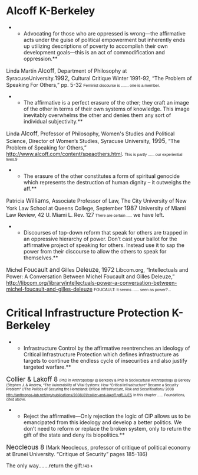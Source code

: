 =Alcoff K-Berkeley= 
**Advocating for those who are oppressed is wrong—the affirmative acts under the guise of political empowerment but inherently ends up utilizing descriptions of poverty to accomplish their own development goals—this is an act of commodification and oppression.**
Linda Martín <span style="font-size: 12pt;">Alcoff</span>, Department of Philosophy at SyracuseUniversity.<span style="font-size: 12pt;">1992, </span>Cultural Critique Winter 1991-92, “The Problem of Speaking For Others,” pp. 5-32
<span style="font-family: Calibri,sans-serif; font-size: 8pt;">Feminist discourse is ....... one is a member.</span>


**The affirmative is a perfect erasure of the other; they craft an image of the other in terms of their own systems of knowledge. This image inevitably overwhelms the other and denies them any sort of individual subjectivity.**
Linda <span style="font-size: 12pt;">Alcoff</span>, Professor of Philosophy, Women's Studies and Political Science, Director of Women’s Studies, Syracuse University, <span style="font-size: 12pt;">1995</span>, “The Problem of Speaking for Others,” http://www.alcoff.com/content/speaothers.html.
<span style="font-family: Calibri,sans-serif; font-size: 8pt;">This is partly ...... our experiential lives.9</span>

**The erasure of the other constitutes a form of spiritual genocide which represents the destruction of human dignity – it outweighs the aff.**
Patricia <span style="font-size: 12pt;">Williams</span>, Associate Professor of Law, The City University of New York Law School at Queens College, September <span style="font-size: 12pt;">1987</span> University of Miami Law Review, 42 U. Miami L. Rev. 127
<span style="font-family: Calibri,sans-serif; font-size: 8pt;"> There are certain .....</span> we have left.

**Discourses of top-down reform that speak for others are trapped in an oppressive hierarchy of power. Don’t cast your ballot for the affirmative project of speaking for others. Instead use it to sap the power from their discourse to allow the others to speak for themselves.**
Michel <span style="font-size: 12pt;">Foucault and</span> Gilles <span style="font-size: 12pt;">Deleuze</span>, <span style="font-size: 12pt;">1972</span> Libcom.org, “Intellectuals and Power: A Conversation Between Michel Foucault and Gilles Deleuze,” http://libcom.org/library/intellectuals-power-a-conversation-between-michel-foucault-and-gilles-deleuze
<span style="font-family: Calibri,sans-serif; font-size: 8pt;">FOUCAULT: It seems ...... seen as power?...</span>
=Critical Infrastructure Protection K-Berkeley= 
**<span class="StyleStyleBold12pt">Infrastructure Control by the affirmative reentrenches an ideology of Critical Infrastructure Protection which defines infrastructure as targets to continue the endless cycle of insecurities and also justify targeted warfare.</span>**
<span style="font-size: 13pt;">Collier & Lakoff 8</span>
<span style="font-size: 7pt;">(PhD in Anthropology @ Berkeley & PhD in Sociocultural Anthropology @ Berkley (Stephen J. & Andrew, “The Vulnerability of Vital Systems: How “Critical Infrastructure” Became a Security Problem” //The Politics of Securing the Homeland: Critical Infrastructure, Risk and Securitisation// 2008 </span><span style="font-size: 7pt;">[[http://anthropos-lab.net/wp/publications/2008/01/collier-and-lakoff.pdf)/JES|http://anthropos-lab.net/wp/publications/2008/01/collier-and-lakoff.pdf)//JES]]</span>
<span class="StyleStyleBold12pt"> </span>
<span style="font-size: 7pt;">In this chapter ...... Foundations, cited above.</span>

**Reject the affirmative—Only rejection the logic of CIP allows us to be emancipated from this ideology and develop a better politics. We don’t need to reform or replace the broken system, only to return the gift of the state and deny its biopolitics.**
<span style="font-size: 13pt;">Neocleous 8</span> (Mark Neocleous, professor of critique of political economy at Brunei University. “Critique of Security” pages 185-186)

The only way.......return the gift<span style="font-size: 8pt;">.143 </span><span style="font-size: 6pt;">¶</span>